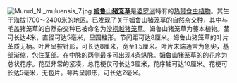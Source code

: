 [[File:Murud_N._muluensis_7.jpg|left]]
'''[[姆鲁山猪笼草|姆鲁山猪笼草]]'''是[[婆罗洲|婆罗洲]]特有的[[热带|热带]][[食虫植物|食虫植物]]。其生于海拔1700～2400米的地区。已发现了关于姆鲁山猪笼草的[[自然杂交种|自然杂交种]]，其中与毛盖猪笼草的自然杂交种已被命名为[[沙捞越猪笼草|沙捞越猪笼草]]。姆鲁山猪笼草为藤本植物。茎可长达4米，直径可达5毫米，呈圆柱形。节间距可达8厘米。姆鲁山猪笼草的叶片革质无柄。叶片呈披针形，可长达8厘米，宽至1.5厘米。叶片末端通常为急尖，基部渐缩，包住茎部。在中脉的两侧最多可出现4条纵脉。姆鲁山猪笼草的的花序为总状花序。花型非常的紧凑，总花梗仅可长达3厘米，花序轴可达10厘米。花梗可长达5毫米，无苞片。萼片呈卵形，可长达2毫米。